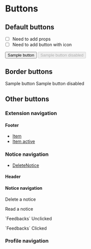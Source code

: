 
<Meta title='Buttons' />

# Buttons

## Default buttons

- [ ] Need to add props
- [ ] Need to add button with icon

<Preview>
  <Story name="Default buttons">
    <Button>Sample button</Button>
    <Button disabled>Sample button disabled</Button>
  </Story>
</Preview>

## Border buttons
<Preview>
  <Story name="Border buttons">
    <BorderButton>Sample button</BorderButton>
    <BorderButton disabled>Sample button disabled</BorderButton>
  </Story>
</Preview>

## Other buttons

### Extension navigation

#### Footer
- [Item]()
- [Item active]()

### Notice navigation
- [DeleteNotice]()

<Preview>
  <Story name="Notice navigation">
    <h4>Header</h4>
    <BackButton />
    <CloseButton />
    <h4>Notice navigation</h4>
    <p>Delete a notice</p>
    <DeleteButton />
    <p>Read a notice</p>
    <OpenButton />
    <p>`Feedbacks` Unclicked</p>
    <Feedbacks>
      <TransparentButton transparent>
        <ThumbUp />
      </TransparentButton>
      <TransparentButton>
        <ThumbDown />
      </TransparentButton>
    </Feedbacks>
    <p>`Feedbacks` Clicked</p>
    <Feedbacks>
      <TransparentButton>
        <ThumbUp filled={true} />
      </TransparentButton>
      <TransparentButton>
        <ThumbDown filled={true} />
      </TransparentButton>
    </Feedbacks>
  </Story>
</Preview>

### Profile navigation
<Preview>
  <Story name="Contributor buttons">
    <ContributorButton
      subscribed={false}
    />
    <ContributorButton
      subscribed={true}
    />
  </Story>
</Preview>

